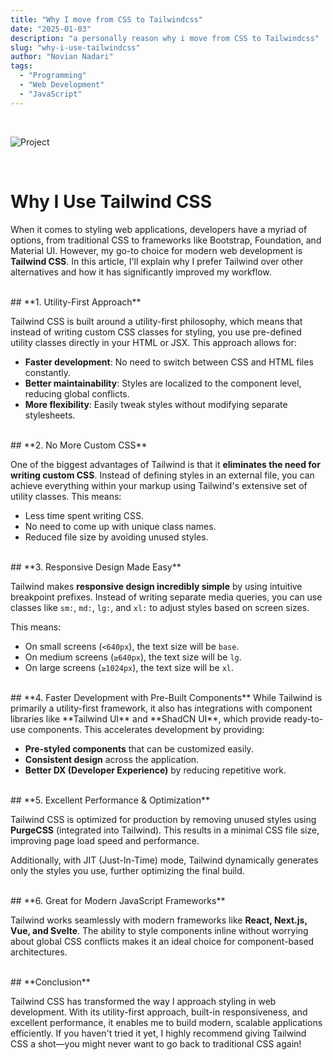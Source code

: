 ```yaml
---
title: "Why I move from CSS to Tailwindcss"
date: "2025-01-03"
description: "a personally reason why i move from CSS to Tailwindcss"
slug: "why-i-use-tailwindcss"
author: "Novian Nadari"
tags:
  - "Programming"
  - "Web Development"
  - "JavaScript"
---
```


<br/>

![Project](/images/blogs/next-tailwind.jpg)

<br />


# **Why I Use Tailwind CSS**

When it comes to styling web applications, developers have a myriad of options, from traditional CSS to frameworks like Bootstrap, Foundation, and Material UI. However, my go-to choice for modern web development is **Tailwind CSS**. In this article, I'll explain why I prefer Tailwind over other alternatives and how it has significantly improved my workflow.

<br/>
## **1. Utility-First Approach**

Tailwind CSS is built around a utility-first philosophy, which means that instead of writing custom CSS classes for styling, you use pre-defined utility classes directly in your HTML or JSX. This approach allows for:

- **Faster development**: No need to switch between CSS and HTML files constantly.
- **Better maintainability**: Styles are localized to the component level, reducing global conflicts.
- **More flexibility**: Easily tweak styles without modifying separate stylesheets.

<br/>
## **2. No More Custom CSS**

One of the biggest advantages of Tailwind is that it **eliminates the need for writing custom CSS**. Instead of defining styles in an external file, you can achieve everything within your markup using Tailwind's extensive set of utility classes. This means:

- Less time spent writing CSS.
- No need to come up with unique class names.
- Reduced file size by avoiding unused styles.


<br/>
## **3. Responsive Design Made Easy**

Tailwind makes **responsive design incredibly simple** by using intuitive breakpoint prefixes. Instead of writing separate media queries, you can use classes like `sm:`, `md:`, `lg:`, and `xl:` to adjust styles based on screen sizes.

This means:

- On small screens (`<640px`), the text size will be `base`.
- On medium screens (`≥640px`), the text size will be `lg`.
- On large screens (`≥1024px`), the text size will be `xl`.

<br/>
## **4. Faster Development with Pre-Built Components**
While Tailwind is primarily a utility-first framework, it also has integrations with component libraries like **Tailwind UI** and **ShadCN UI**, which provide ready-to-use components. This accelerates development by providing:

- **Pre-styled components** that can be customized easily.
- **Consistent design** across the application.
- **Better DX (Developer Experience)** by reducing repetitive work.

<br/>
## **5. Excellent Performance & Optimization**

Tailwind CSS is optimized for production by removing unused styles using **PurgeCSS** (integrated into Tailwind). This results in a minimal CSS file size, improving page load speed and performance.

Additionally, with JIT (Just-In-Time) mode, Tailwind dynamically generates only the styles you use, further optimizing the final build.

<br/>
## **6. Great for Modern JavaScript Frameworks**

Tailwind works seamlessly with modern frameworks like **React, Next.js, Vue, and Svelte**. The ability to style components inline without worrying about global CSS conflicts makes it an ideal choice for component-based architectures.


<br/>
## **Conclusion**

Tailwind CSS has transformed the way I approach styling in web development. With its utility-first approach, built-in responsiveness, and excellent performance, it enables me to build modern, scalable applications efficiently. If you haven't tried it yet, I highly recommend giving Tailwind CSS a shot—you might never want to go back to traditional CSS again!
